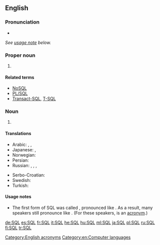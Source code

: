 ==English==

===Pronunciation===
* {{audio|En-us-SQL.ogg|Audio (US)|lang=en}}
''See [[#Usage notes|usage note]] below.''

===Proper noun===
{{wikipedia|lang=en}}
{{en-proper noun}}

# {{context|computing|lang=en}} {{initialism of|[[w:SQL|Structured Query Language]]|lang=en}}

====Related terms====
* [[NoSQL]]
* [[PL/SQL]]
* [[Transact-SQL]], [[T-SQL]]

===Noun===
{{en-noun|?}}
# {{context|physics|lang=en}} {{initialism of|[[standard]] [[quantum limit]]|lang=en}}

====Translations====
{{rfc-trans}}
{{trans-top|SQL}}
* Arabic: {{t|ar|SQL|m|tr=ʾes-kyū-ʾel|sc=Latn}}, {{t|ar|إِس كْيُو إِل|tr=ʾes kyū ʾel|m}}, {{t|ar|إس كيو إل|tr=إسْ كْيُو إلْ|m}}
* Japanese: {{t+|ja|SQL|tr=esu-kyū-eru, shīkweru|sc=Latn}}, {{t|ja|エスキューエル|tr=esu-kyū-eru}} {{t|ja|シークェル|tr=shīkweru}}
* Norwegian: {{t|no|SQL|n}}
* Persian: {{t|fa|اس‌کیوال|tr=es-kiyu-el|sc=fa-Arab}}
* Russian: {{t+|ru|SQL|m|tr=es-kju-él|sc=Latn}}, {{t+|ru|SQL|m|tr=es-ku-élʹ|sc=Latn}}, {{t|ru|эс-ку-э́ль|m}}, {{t|ru|эс-кью-э́л|m}}
{{trans-mid}}
* Serbo-Croatian: {{t|sh|SQL|m}}
* Swedish: {{t|sv|SQL|n}}
* Turkish: {{t+|tr|SQL}}
{{trans-bottom}}

====Usage notes====
* {{sense|structured query language}} The first form of SQL was called {{m|en||SEQUEL}}, pronounced like {{m|en||sequel}}. As a result, many speakers still pronounce {{m|en|SQL}} like {{m|en||sequel}}. (For these speakers, {{m|en|SQL}} is an [[Appendix:Glossary#acronym|acronym]].)

[[Category:English acronyms]]
[[Category:en:Computer languages]]

[[de:SQL]]
[[es:SQL]]
[[fr:SQL]]
[[it:SQL]]
[[he:SQL]]
[[hu:SQL]]
[[ml:SQL]]
[[ja:SQL]]
[[pl:SQL]]
[[ru:SQL]]
[[fi:SQL]]
[[tr:SQL]]